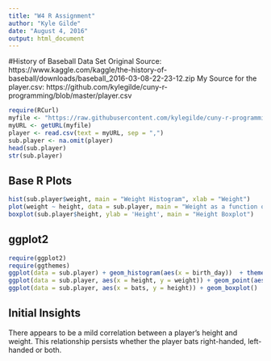 ---
title: "W4 R Assignment"
author: "Kyle Gilde"
date: "August 4, 2016"
output: html_document
---

#History of Baseball Data Set
Original Source: https://www.kaggle.com/kaggle/the-history-of-baseball/downloads/baseball_2016-03-08-22-23-12.zip
My Source for the player.csv: https://github.com/kylegilde/cuny-r-programming/blob/master/player.csv


```{r load data, echo=FALSE}
require(RCurl)
myfile <- "https://raw.githubusercontent.com/kylegilde/cuny-r-programming/master/player.csv"
myURL <- getURL(myfile)
player <- read.csv(text = myURL, sep = ",")
sub.player <- na.omit(player)
head(sub.player)
str(sub.player)
```

## Base R Plots
```{r Base R Plots, echo=FALSE}
hist(sub.player$weight, main = "Weight Histogram", xlab = "Weight")
plot(weight ~ height, data = sub.player, main = "Weight as a function of Height")
boxplot(sub.player$height, ylab = 'Height', main = "Height Boxplot")
```

## ggplot2
```{r pressure, echo=FALSE}
require(ggplot2)
require(ggthemes)
ggplot(data = sub.player) + geom_histogram(aes(x = birth_day))  + theme_excel()
ggplot(data = sub.player, aes(x = height, y = weight)) + geom_point(aes(color = bats)) + facet_wrap(~bats)
ggplot(data = sub.player, aes(x = bats, y = height)) + geom_boxplot()
```

## Initial Insights
There appears to be a mild correlation between a player's height and weight. This relationship persists whether the player bats right-handed, left-handed or both.

